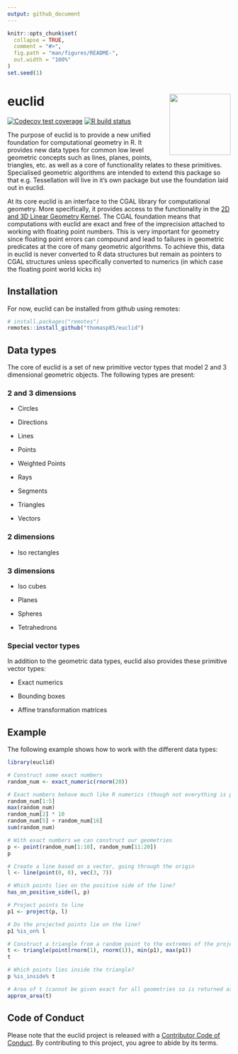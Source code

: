 ```yaml
---
output: github_document
---
```


<!-- README.md is generated from README.Rmd. Please edit that file -->

```r
knitr::opts_chunk$set(
  collapse = TRUE,
  comment = "#>",
  fig.path = "man/figures/README-",
  out.width = "100%"
)
set.seed(1)
```

# euclid <a href='https://euclid.data-imaginist.com'><img src="man/figures/logo.png" align="right" height="138.5"/></a>

<!-- badges: start -->

[![Codecov test coverage](https://codecov.io/gh/thomasp85/euclid/branch/master/graph/badge.svg)](https://codecov.io/gh/thomasp85/euclid?branch=master) [![R build status](https://github.com/thomasp85/euclid/workflows/R-CMD-check/badge.svg)](https://github.com/thomasp85/euclid/actions)

<!-- badges: end -->

The purpose of euclid is to provide a new unified foundation for computational geometry in R. It provides new data types for common low level geometric concepts such as lines, planes, points, triangles, etc. as well as a core of functionality relates to these primitives. Specialised geometric algorithms are intended to extend this package so that e.g. Tessellation will live in it's own package but use the foundation laid out in euclid.

At its core euclid is an interface to the CGAL library for computational geometry. More specifically, it provides access to the functionality in the [2D and 3D Linear Geometry Kernel](https://doc.cgal.org/4.14.3/Kernel_23/index.html). The CGAL foundation means that computations with euclid are exact and free of the imprecision attached to working with floating point numbers. This is very important for geometry since floating point errors can compound and lead to failures in geometric predicates at the core of many geometric algorithms. To achieve this, data in euclid is never converted to R data structures but remain as pointers to CGAL structures unless specifically converted to numerics (in which case the floating point world kicks in)

## Installation

For now, euclid can be installed from github using remotes:

```r
# install.packages("remotes")
remotes::install_github("thomasp85/euclid")
```

## Data types

The core of euclid is a set of new primitive vector types that model 2 and 3 dimensional geometric objects. The following types are present:

### 2 and 3 dimensions

-   Circles

-   Directions

-   Lines

-   Points

-   Weighted Points

-   Rays

-   Segments

-   Triangles

-   Vectors

### 2 dimensions

-   Iso rectangles

### 3 dimensions

-   Iso cubes

-   Planes

-   Spheres

-   Tetrahedrons

### Special vector types

In addition to the geometric data types, euclid also provides these primitive vector types:

-   Exact numerics

-   Bounding boxes

-   Affine transformation matrices

## Example

The following example shows how to work with the different data types:

```r
library(euclid)

# Construct some exact numbers
random_num <- exact_numeric(rnorm(20))

# Exact numbers behave much like R numerics (though not everything is possible)
random_num[1:5]
max(random_num)
random_num[2] * 10
random_num[5] + random_num[16]
sum(random_num)

# With exact numbers we can construct our geometries
p <- point(random_num[1:10], random_num[11:20])
p

# Create a line based on a vector, going through the origin
l <- line(point(0, 0), vec(3, 7))

# Which points lies on the positive side of the line?
has_on_positive_side(l, p)

# Project points to line
p1 <- project(p, l)

# Do the projected points lie on the line?
p1 %is_on% l

# Construct a triangle from a random point to the extremes of the projected points
t <- triangle(point(rnorm(1), rnorm(1)), min(p1), max(p1))
t

# Which points lies inside the triangle?
p %is_inside% t

# Area of t (cannot be given exact for all geometries so is returned as numerics)
approx_area(t)
```

## Code of Conduct

Please note that the euclid project is released with a [Contributor Code of Conduct](https://contributor-covenant.org/version/2/0/CODE_OF_CONDUCT.html). By contributing to this project, you agree to abide by its terms.
